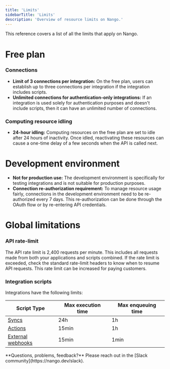 ```yaml
---
title: 'Limits'
sidebarTitle: 'Limits'
description: 'Overview of resource limits on Nango.'
---
```


This reference covers a list of all the limits that apply on Nango.

# Free plan

### Connections

- **Limit of 3 connections per integration:** On the free plan, users can establish up to three connections per integration if the integration includes scripts.
- **Unlimited connections for authentication-only integrations:** If an integration is used solely for authentication purposes and doesn't include scripts, then it can have an unlimited number of connections.

### Computing resource idling

- **24-hour idling:** Computing resources on the free plan are set to idle after 24 hours of inactivity. Once idled, reactivating these resources can cause a one-time delay of a few seconds when the API is called next.

# Development environment

- **Not for production use:** The development environment is specifically for testing integrations and is not suitable for production purposes.
- **Connection re-authorization requirement:** To manage resource usage fairly, connections in the development environment need to be re-authorized every 7 days. This re-authorization can be done through the OAuth flow or by re-entering API credentials.

# Global limitations

### API rate-limit

The API rate limit is 2,400 requests per minute. This includes all requests made from both your applications and scripts combined. If the rate limit is exceeded, check the standard rate-limit headers to know when to resume API requests. This rate limit can be increased for paying customers.

### Integration scripts

Integrations have the following limits: 

| Script Type | Max execution time | Max enqueuing time |
| - | - | - |
| [Syncs](/guides/syncs/overview) | 24h | 1h |
| [Actions](/guides/actions/overview) | 15min | 1h |
| [External webhooks](/guides/webhooks/webhooks-from-apis#handle-external-webhooks-in-syncs) | 15min | 1min |

<Tip>
**Questions, problems, feedback?** Please reach out in the [Slack community](https://nango.dev/slack).
</Tip>